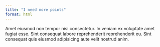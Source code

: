 ```yaml
---
title: "I need more points"
format: html
---
```


Amet eiusmod non tempor nisi consectetur. In veniam ex voluptate amet fugiat esse. Sint consequat labore reprehenderit reprehenderit eu. Sint consequat quis eiusmod adipisicing aute velit nostrud anim.